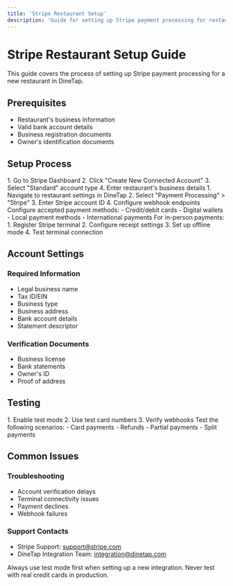 ```yaml
---
title: 'Stripe Restaurant Setup'
description: 'Guide for setting up Stripe payment processing for restaurants'
---
```


# Stripe Restaurant Setup Guide

This guide covers the process of setting up Stripe payment processing for a new restaurant in DineTap.

## Prerequisites

- Restaurant's business information
- Valid bank account details
- Business registration documents
- Owner's identification documents

## Setup Process

<Steps>
  <Step title="Create Stripe Account">
    1. Go to Stripe Dashboard
    2. Click "Create New Connected Account"
    3. Select "Standard" account type
    4. Enter restaurant's business details
  </Step>

  <Step title="Configure DineTap Integration">
    1. Navigate to restaurant settings in DineTap
    2. Select "Payment Processing" > "Stripe"
    3. Enter Stripe account ID
    4. Configure webhook endpoints
  </Step>

  <Step title="Payment Method Setup">
    Configure accepted payment methods:
    - Credit/debit cards
    - Digital wallets
    - Local payment methods
    - International payments
  </Step>

  <Step title="Terminal Configuration">
    For in-person payments:
    1. Register Stripe terminal
    2. Configure receipt settings
    3. Set up offline mode
    4. Test terminal connection
  </Step>
</Steps>

## Account Settings

### Required Information
- Legal business name
- Tax ID/EIN
- Business type
- Business address
- Bank account details
- Statement descriptor

### Verification Documents
- Business license
- Bank statements
- Owner's ID
- Proof of address

## Testing

<Steps>
  <Step title="Test Mode Configuration">
    1. Enable test mode
    2. Use test card numbers
    3. Verify webhooks
  </Step>

  <Step title="Transaction Testing">
    Test the following scenarios:
    - Card payments
    - Refunds
    - Partial payments
    - Split payments
  </Step>
</Steps>

## Common Issues

### Troubleshooting
- Account verification delays
- Terminal connectivity issues
- Payment declines
- Webhook failures

### Support Contacts
- Stripe Support: support@stripe.com
- DineTap Integration Team: integration@dinetap.com

<Note>
  Always use test mode first when setting up a new integration. Never test with real credit cards in production.
</Note> 